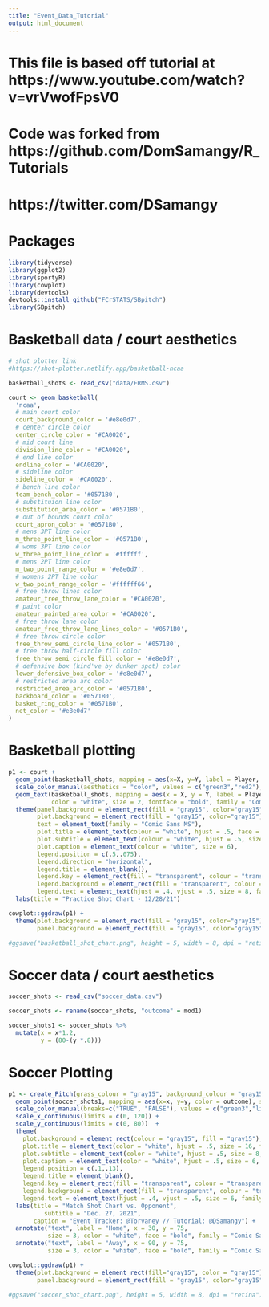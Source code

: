 ```yaml
---
title: "Event_Data_Tutorial"
output: html_document
---
```

# This file is based off tutorial at https://www.youtube.com/watch?v=vrVwofFpsV0
# Code was forked from https://github.com/DomSamangy/R_Tutorials
# https://twitter.com/DSamangy

# Packages
```r
library(tidyverse)
library(ggplot2)
library(sportyR)
library(cowplot)
library(devtools)
devtools::install_github("FCrSTATS/SBpitch")
library(SBpitch)
```

# Basketball data / court aesthetics
```r
# shot plotter link
#https://shot-plotter.netlify.app/basketball-ncaa

basketball_shots <- read_csv("data/ERMS.csv")

court <- geom_basketball(
  'ncaa',
  # main court color
  court_background_color = '#e8e0d7',
  # center circle color
  center_circle_color = '#CA0020',
  # mid court line
  division_line_color = '#CA0020',
  # end line color
  endline_color = '#CA0020',
  # sideline color
  sideline_color = '#CA0020',
  # bench line color
  team_bench_color = '#0571B0',
  # substituion line color
  substitution_area_color = '#0571B0',
  # out of bounds court color
  court_apron_color = '#0571B0',
  # mens 3PT line color
  m_three_point_line_color = '#0571B0',
  # woms 3PT line color
  w_three_point_line_color = '#ffffff',
  # mens 2PT line color
  m_two_point_range_color = '#e8e0d7',
  # womens 2PT line color
  w_two_point_range_color = '#ffffff66',
  # free throw lines color
  amateur_free_throw_lane_color = '#CA0020',
  # paint color
  amateur_painted_area_color = '#CA0020',
  # free throw lane color
  amateur_free_throw_lane_lines_color = '#0571B0',
  # free throw circle color
  free_throw_semi_circle_line_color = '#0571B0',
  # free throw half-circle fill color
  free_throw_semi_circle_fill_color = '#e8e0d7',
  # defensive box (kind've by dunker spot) color
  lower_defensive_box_color = '#e8e0d7',
  # restricted area arc color
  restricted_area_arc_color = '#0571B0',
  backboard_color = '#0571B0',
  basket_ring_color = '#0571B0',
  net_color = '#e8e0d7'
)
```

# Basketball plotting
```r
p1 <- court +
  geom_point(basketball_shots, mapping = aes(x=X, y=Y, label = Player, color = Outcome), size = 3) +
  scale_color_manual(aesthetics = "color", values = c("green3","red2"), labels=c("Made", "Missed")) +
  geom_text(basketball_shots, mapping = aes(x = X, y = Y, label = Player), 
            color = "white", size = 2, fontface = "bold", family = "Comic Sans MS") +
  theme(panel.background = element_rect(fill = "gray15", color="gray15"),
        plot.background = element_rect(fill = "gray15", color="gray15"),
        text = element_text(family = "Comic Sans MS"),
        plot.title = element_text(colour = "white", hjust = .5, face = "bold", size = 14, vjust = -1),
        plot.subtitle = element_text(colour = "white", hjust = .5, size = 8),
        plot.caption = element_text(colour = "white", size = 6),
        legend.position = c(.5,.075),
        legend.direction = "horizontal",
        legend.title = element_blank(),
        legend.key = element_rect(fill = "transparent", colour = "transparent"),
        legend.background = element_rect(fill = "transparent", colour = "transparent"),
        legend.text = element_text(hjust = .4, vjust = .5, size = 8, family = "Comic Sans MS", face = "bold", colour = "white")) +
  labs(title = "Practice Shot Chart - 12/28/21") 

cowplot::ggdraw(p1) + 
  theme(plot.background = element_rect(fill = "gray15", color="gray15"),
        panel.background = element_rect(fill = "gray15", color="gray15"))

#ggsave("basketball_shot_chart.png", height = 5, width = 8, dpi = "retina")
```

# Soccer data / court aesthetics
```r
soccer_shots <- read_csv("soccer_data.csv")

soccer_shots <- rename(soccer_shots, "outcome" = mod1)

soccer_shots1 <- soccer_shots %>%
  mutate(x = x*1.2,
         y = (80-(y *.8)))
```

# Soccer Plotting
```r
p1 <- create_Pitch(grass_colour = "gray15", background_colour = "gray15", line_colour = "gray50") +
  geom_point(soccer_shots1, mapping = aes(x=x, y=y, color = outcome), size = 2) +
  scale_color_manual(breaks=c("TRUE", "FALSE"), values = c("green3","lightgrey"), labels=c("Goal", "No Goal")) +
  scale_x_continuous(limits = c(0, 120)) +
  scale_y_continuous(limits = c(0, 80))  + 
  theme(
    plot.background = element_rect(colour = "gray15", fill = "gray15"),
    plot.title = element_text(color = "white", hjust = .5, size = 16, family = "Comic Sans MS", face = "bold", vjust = -1),
    plot.subtitle = element_text(color = "white", hjust = .5, size = 8, family = "Comic Sans MS", face = "bold", vjust = -4),
    plot.caption = element_text(color = "white", hjust = .5, size = 6, family = "Comic Sans MS", face = "bold", vjust = 4),
    legend.position = c(.1,.13),
    legend.title = element_blank(),
    legend.key = element_rect(fill = "transparent", colour = "transparent"),
    legend.background = element_rect(fill = "transparent", colour = "transparent"),
    legend.text = element_text(hjust = .4, vjust = .5, size = 6, family = "Comic Sans MS", face = "bold", colour = "white")) +
  labs(title = "Match Shot Chart vs. Opponent",
          subtitle = "Dec. 27, 2021",
       caption = "Event Tracker: @Torvaney // Tutorial: @DSamangy") +
  annotate("text", label = "Home", x = 30, y = 75, 
           size = 3, color = "white", face = "bold", family = "Comic Sans MS") +
  annotate("text", label = "Away", x = 90, y = 75, 
           size = 3, color = "white", face = "bold", family = "Comic Sans MS")

cowplot::ggdraw(p1) + 
  theme(plot.background = element_rect(fill="gray15", color = "gray15"),
        panel.background = element_rect(fill = "gray15", color="gray15"))

#ggsave("soccer_shot_chart.png", height = 5, width = 8, dpi = "retina")
```

